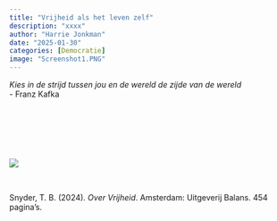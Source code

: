 ```yaml
---
title: "Vrijheid als het leven zelf"
description: "xxxx" 
author: "Harrie Jonkman"
date: "2025-01-30"
categories: [Democratie]
image: "Screenshot1.PNG"
---
```


*Kies in de strijd tussen jou en de wereld de zijde van de wereld*\
- Franz Kafka

<br>

<br>

<br>

![](Screenshot1.png)

<br>

Snyder, T. B. (2024). *Over Vrijheid*. Amsterdam: Uitgeverij Balans. 454 pagina’s.
